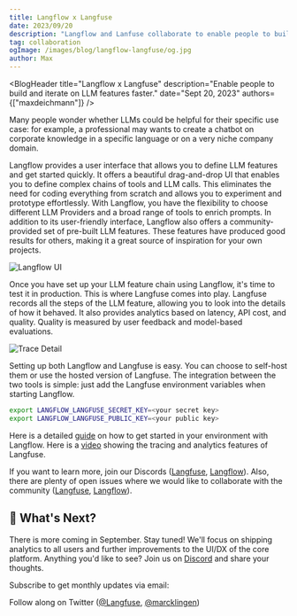 ```yaml
---
title: Langflow x Langfuse
date: 2023/09/20
description: "Langflow and Lanfuse collaborate to enable people to build and iterate on LLM features faster."
tag: collaboration
ogImage: /images/blog/langflow-langfuse/og.jpg
author: Max
---
```



<BlogHeader
  title="Langflow x Langfuse"
  description="Enable people to build and iterate on LLM features faster."
  date="Sept 20, 2023"
  authors={["maxdeichmann"]}
/>

Many people wonder whether LLMs could be helpful for their specific use case: for example, a professional may wants to create a chatbot on corporate knowledge in a specific language or on a very niche company domain.

Langflow provides a user interface that allows you to define LLM features and get started quickly. It offers a beautiful drag-and-drop UI that enables you to define complex chains of tools and LLM calls. This eliminates the need for coding everything from scratch and allows you to experiment and prototype effortlessly. With Langflow, you have the flexibility to choose different LLM Providers and a broad range of tools to enrich prompts.
In addition to its user-friendly interface, Langflow also offers a community-provided set of pre-built LLM features. These features have produced good results for others, making it a great source of inspiration for your own projects.

<div className="mt-8 md:max-w-3xl mx-auto">
  <Image alt="Langflow UI" src={langflowImg} />
</div>

Once you have set up your LLM feature chain using Langflow, it's time to test it in production. This is where Langfuse comes into play. Langfuse records all the steps of the LLM feature, allowing you to look into the details of how it behaved. It also provides analytics based on latency, API cost, and quality. Quality is measured by user feedback and model-based evaluations.

<div className="mt-8 md:max-w-3xl mx-auto">
  <Image alt="Trace Detail" src={traceDetailImg} />
</div>

Setting up both Langflow and Langfuse is easy. You can choose to self-host them or use the hosted version of Langfuse. The integration between the two tools is simple: just add the Langfuse environment variables when starting Langflow.

```bash
export LANGFLOW_LANGFUSE_SECRET_KEY=<your secret key>
export LANGFLOW_LANGFUSE_PUBLIC_KEY=<your public key>
```

Here is a detailed [guide](https://github.com/logspace-ai/langflow/blob/2459833b871abe77fff9a0ea556ce71d1cf72ffd/docs/docs/guides/langfuse_integration.mdx#L1) on how to get started in your environment with Langflow. Here is a [video](https://langfuse.com/docs/video) showing the tracing and analytics features of Langfuse.

If you want to learn more, join our Discords ([Langfuse](https://langfuse.com/discord), [Langflow](https://discord.com/invite/EqksyE2EX9)). Also, there are plenty of open issues where we would like to collaborate with the community ([Langfuse](https://github.com/langfuse/langfuse), [Langflow](https://github.com/logspace-ai/langflow/issues)).

## 🚢 What's Next?

There is more coming in September. Stay tuned! We'll focus on shipping analytics to all users and further improvements to the UI/DX of the core platform. Anything you'd like to see? Join us on [Discord](/discord) and share your thoughts.


Subscribe to get monthly updates via email:

<ProductUpdateSignup source="Product update [July 2023]" className="mt-3" />

Follow along on Twitter ([@Langfuse](https://twitter.com/langfuse), [@marcklingen](https://twitter.com/marcklingen))
